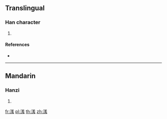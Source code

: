 {{character info/new}}
==Translingual==

===Han character===
{{Han char|rn=85|rad=水|as=10|sn=13|four=|canj=ETUI|ids=⿰氵羗}}

# {{defn|Han|sort=水10}}

====References====
* {{Han ref|kx=0640.250|dkj=17970|hdz=31707.020|uh=6EAC|ud=28332}}

----

==Mandarin==

===Hanzi===
{{cmn-hanzi|pin=[[qiāng]] ([[qiang1]])|wg=ch'iang<sup>1</sup>}}

# {{defn|lang=cmn|sort=水10}}

[[fr:溬]]
[[pl:溬]]
[[th:溬]]
[[zh:溬]]
